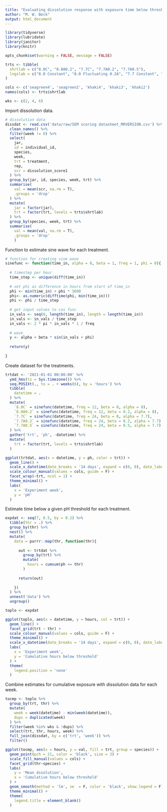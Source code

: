 ```yaml
---
title: "Evaluating dissolution response with exposure time below threshold"
author: "M. W. Beck"
output: html_document
---
```


```r
library(tidyverse)
library(lubridate)
library(janitor)
library(knitr)

opts_chunk$set(warning = FALSE, message = FALSE)

trts <- tibble(
  shrtlab = c("8.0C", "8.0A0.2", "7.7C", "7.7A0.2", "7.7A0.5"),
  lngslab = c("8.0 Constant", "8.0 Fluctuating 0.2A", "7.7 Constant", "7.7 Fluctuating 0.2A", "7.7 Fluctuating 0.5A")
)

cols <- c('seagreen4', 'seagreen2', 'khaki4', 'khaki3', 'khaki2')
names(cols) <- trts$shrtlab

wks <- c(2, 4, 6)
```

Import dissolution data.

```r
# dissolution data
dissdat <- read.csv('data/raw/SEM scoring datasheet_MRVERSION.csv') %>% 
  clean_names() %>% 
  filter(week != 0) %>% 
  select(
    jar, 
    id = individual_id, 
    species, 
    week, 
    trt = treatment,
    rep, 
    scr = dissolution_score1
  ) %>% 
  group_by(jar, id, species, week, trt) %>% 
  summarise(
    val = mean(scr, na.rm = T),
    .groups = 'drop'
  ) %>% 
  mutate(
    jar = factor(jar),
    trt = factor(trt, levels = trts$shrtlab)
  ) %>% 
  group_by(species, week, trt) %>% 
  summarise(
    val = mean(val, na.rm = T), 
    .groups = 'drop'
    )
```

Function to estimate sine wave for each treatment.

```r
# function for creating sine wave
sinefunc <- function(time_in, alpha = 0, beta = 1, freq = 1, phi = 0){
  
  # timestep per hour
  time_step <- unique(diff(time_in))
  
  # set phi as difference in hours from start of time_in
  phi <- min(time_in) + phi * 3600
  phi<- as.numeric(difftime(phi, min(time_in)))
  phi <- phi / time_step
  
  # get input values to cos func
  in_vals <- seq(0, length(time_in), length = length(time_in))
  in_vals <- in_vals / time_step
  in_vals <- 2 * pi * in_vals * 1 / freq
  
  # wave
  y <- alpha + beta * sin(in_vals + phi)
  
  return(y)
  
}
```

Create dataset for the treatments.

```r
trtdat <- '2021-01-01 00:00:00' %>% 
  ymd_hms(tz = Sys.timezone()) %>% 
  seq.POSIXt(., to = . + weeks(6), by = 'hours') %>% 
  tibble(
    datetime = .
  ) %>% 
  mutate(
    `8.0C` = sinefunc(datetime, freq = 12, beta = 0, alpha = 8),
    `8.0A0.2` = sinefunc(datetime, freq = 12, beta = 0.2, alpha = 8),
    `7.7C` = sinefunc(datetime, freq = 24, beta = 0, alpha = 7.7),
    `7.7A0.2` = sinefunc(datetime, freq = 24, beta = 0.2, alpha = 7.7),
    `7.7A0.5` = sinefunc(datetime, freq = 24, beta = 0.5, alpha = 7.7)
  ) %>% 
  gather('trt', 'ph', -datetime) %>% 
  mutate(
    trt = factor(trt, levels = trts$shrtlab)
  )

ggplot(trtdat, aes(x = datetime, y = ph, color = trt)) + 
  geom_line() + 
  scale_x_datetime(date_breaks = '14 days', expand = c(0, 0), date_labels = c(' ', wks)) +
  scale_colour_manual(values = cols, guide = F) +
  facet_wrap(~trt, ncol = 1) +
  theme_minimal() + 
  labs(
    x = 'Experiment week', 
    y = 'pH'
  )
```

Estimate time below a given pH threshold for each treatment.

```r
expdat <- seq(7, 8.5, by = 0.2) %>% 
  tibble(thr = .) %>% 
  group_by(thr) %>% 
  nest() %>% 
  mutate(
    data = purrr::map(thr, function(thr){
      
      out <- trtdat %>% 
        group_by(trt) %>% 
        mutate(
          hours = cumsum(ph <= thr)
        )
      
      return(out)
      
    })
  ) %>% 
  unnest('data') %>% 
  ungroup()

toplo <- expdat 

ggplot(toplo, aes(x = datetime, y = hours, col = trt)) + 
  geom_line() +
  facet_grid(trt ~ thr) + 
  scale_colour_manual(values = cols, guide = F) +
  theme_minimal() + 
  scale_x_datetime(date_breaks = '14 days', expand = c(0, 0), date_labels = c(' ', wks)) +
  labs(
    x = 'Experiment week', 
    y = 'Cumulative hours below threshold'
  ) + 
  theme(
    legend.position = 'none'
  )
```

Combine estimates for cumulative exposure with dissolution data for each week. 

```r
tocmp <- toplo %>% 
  group_by(trt, thr) %>% 
  mutate(
    week = week(datetime) - min(week(datetime)), 
    dups = duplicated(week)
  ) %>% 
  filter(week %in% wks & !dups) %>% 
  select(trt, thr, hours, week) %>% 
  full_join(dissdat, by = c('trt', 'week')) %>% 
  filter()

ggplot(tocmp, aes(x = hours, y = val, fill = trt, group = species)) + 
  geom_point(pch = 21, color = 'black', size = 3) + 
  scale_fill_manual(values = cols) +
  facet_grid(thr~species) +
  labs(
    y = 'Mean dssolution', 
    x = 'Cumulative hours below threshold'
  ) + 
  geom_smooth(method = 'lm', se  = F, color = 'black', show.legend = F) + 
  theme_minimal() + 
  theme(
    legend.title = element_blank()
  )
```

